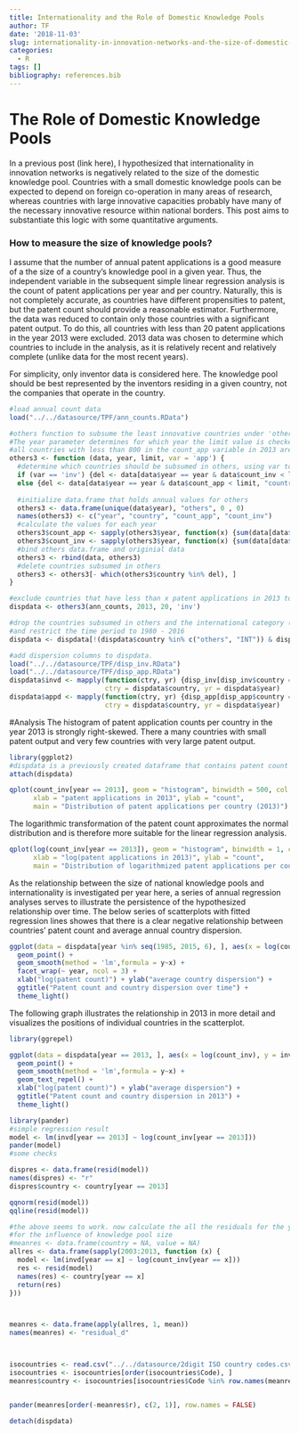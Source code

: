 ```yaml
---
title: Internationality and the Role of Domestic Knowledge Pools
author: TF
date: '2018-11-03'
slug: internationality-in-innovation-networks-and-the-size-of-domestic-knowledge-pools
categories:
  - R
tags: []
bibliography: references.bib
---
```


# The Role of Domestic Knowledge Pools

In a previous post (link here), I hypothesized that internationality in innovation networks is negatively related to the size of the domestic knowledge pool. Countries with a small domestic knowledge pools can be expected to depend on foreign co-operation in many areas of research, whereas countries with large innovative capacities probably have many of the necessary innovative resource within national borders. This post aims to substantiate this logic with some quantitative arguments.

### How to measure the size of knowledge pools?

I assume that the number of annual patent applications is a good measure of a the size of a country's knowledge pool in a given year. Thus, the independent variable in the subsequent simple linear regression analysis is the count of patent applications per year and per country. Naturally, this is not completely accurate, as countries have different propensities to patent, but the patent count should provide a reasonable estimator. Furthermore, the data was reduced to contain only those countries with a significant patent output. To do this, all countries with less than 20 patent applications in the year 2013 were excluded. 2013 data was chosen to determine which countries to include in the analysis, as it is relatively recent and relatively complete (unlike data for the most recent years).

For simplicity, only inventor data is considered here. The knowledge pool should be best represented by the inventors residing in a given country, not the companies that operate in the country.

```r
#load annual count data
load("../../datasource/TPF/ann_counts.RData")

#others function to subsume the least innovative countries under 'others' for all years (for a less cluttered dataset)
#The year parameter determines for which year the limit value is checked (e.g. year = 2013, limit = 800, var = 'app' means that
#all countries with less than 800 in the count_app variable in 2013 are subsumed in the others category)
others3 <- function (data, year, limit, var = 'app') {
  #determine which countries should be subsumed in others, using var to determine whether inv or app counts should be compared to the limit
  if (var == 'inv') {del <- data[data$year == year & data$count_inv < limit, "country"]}
  else {del <- data[data$year == year & data$count_app < limit, "country"]}
  
  #initialize data.frame that holds annual values for others
  others3 <- data.frame(unique(data$year), "others", 0 , 0)
  names(others3) <- c("year", "country", "count_app", "count_inv")
  #calculate the values for each year
  others3$count_app <- sapply(others3$year, function(x) {sum(data[data$country %in% del & data$year == x, ]$count_app)})
  others3$count_inv <- sapply(others3$year, function(x) {sum(data[data$country %in% del & data$year == x, ]$count_inv)})
  #bind others data.frame and originial data
  others3 <- rbind(data, others3)
  #delete countries subsumed in others
  others3 <- others3[- which(others3$country %in% del), ]
}

#exclude countries that have less than x patent applications in 2013 to obtain a set of countries with a notable innovation output (inventor data is used here)
dispdata <- others3(ann_counts, 2013, 20, 'inv')

#drop the countries subsumed in others and the international category (because single countries shall be the observation instances)
#and restrict the time period to 1980 - 2016
dispdata <- dispdata[!(dispdata$country %in% c("others", "INT")) & dispdata$year %in% 1980:2016, ]

#add dispersion columns to dispdata.
load("../../datasource/TPF/disp_inv.RData")
load("../../datasource/TPF/disp_app.RData")
dispdata$invd <- mapply(function(ctry, yr) {disp_inv[disp_inv$country == ctry & disp_inv$year == yr, "dispersion"]},
                        ctry = dispdata$country, yr = dispdata$year)
dispdata$appd <- mapply(function(ctry, yr) {disp_app[disp_app$country == ctry & disp_app$year == yr, "dispersion"]},
                        ctry = dispdata$country, yr = dispdata$year)
```

#Analysis
The histogram of patent application counts per country in the year 2013 is strongly right-skewed. There a many countries with small patent output and very few countries with very large patent output.
```r
library(ggplot2)
#dispdata is a previously created dataframe that contains patent count and dispersion data
attach(dispdata)

qplot(count_inv[year == 2013], geom = "histogram", binwidth = 500, col = I("black"),
      xlab = "patent applications in 2013", ylab = "count", 
      main = "Distribution of patent applications per country (2013)")
```
The logarithmic transformation of the patent count approximates the normal distribution and is therefore more suitable for the linear regression analysis.
```r
qplot(log(count_inv[year == 2013]), geom = "histogram", binwidth = 1, col = I("black"),
      xlab = "log(patent applications in 2013)", ylab = "count", 
      main = "Distribution of logarithmized patent applications per country (2013)")
```

As the relationship between the size of national knowledge pools and internationality is investigated per year here, a series of annual regression analyses serves to illustrate the persistence of the hypothesized relationship over time. The below series of scatterplots with fitted regression lines showes that there is a clear negative relationship between countries' patent count and average annual country dispersion.

```r
ggplot(data = dispdata[year %in% seq(1985, 2015, 6), ], aes(x = log(count_inv), y = invd)) +
  geom_point() +
  geom_smooth(method = 'lm',formula = y~x) +
  facet_wrap(~ year, ncol = 3) +
  xlab("log(patent count)") + ylab("average country dispersion") +
  ggtitle("Patent count and country dispersion over time") +
  theme_light()
```
The following graph illustrates the relationship in 2013 in more detail and visualizes the positions of individual countries in the scatterplot.
```r
library(ggrepel)

ggplot(data = dispdata[year == 2013, ], aes(x = log(count_inv), y = invd, label = country)) +
  geom_point() +
  geom_smooth(method = 'lm',formula = y~x) +
  geom_text_repel() +
  xlab("log(patent count)") + ylab("average dispersion") +
  ggtitle("Patent count and country dispersion in 2013") +
  theme_light()
```

```r
library(pander)
#simple regression result
model <- lm(invd[year == 2013] ~ log(count_inv[year == 2013]))
pander(model)
#some checks

dispres <- data.frame(resid(model))
names(dispres) <- "r"
dispres$country <- country[year == 2013]

qqnorm(resid(model))
qqline(resid(model))
```

```r
#the above seems to work. now calculate the all the residuals for the years 2003 to 2013, and average them to find countries' tendency to internationality, while controlling
#for the influence of knowledge pool size
#meanres <- data.frame(country = NA, value = NA)
allres <- data.frame(sapply(2003:2013, function (x) {
  model <- lm(invd[year == x] ~ log(count_inv[year == x]))
  res <- resid(model)
  names(res) <- country[year == x]
  return(res)
}))



meanres <- data.frame(apply(allres, 1, mean))
names(meanres) <- "residual_d"



isocountries <- read.csv("../../datasource/2digit ISO country codes.csv")
isocountries <- isocountries[order(isocountries$Code), ]
meanres$country <- isocountries[isocountries$Code %in% row.names(meanres), "Name"]


pander(meanres[order(-meanres$r), c(2, 1)], row.names = FALSE)


```


```r
detach(dispdata)
```

